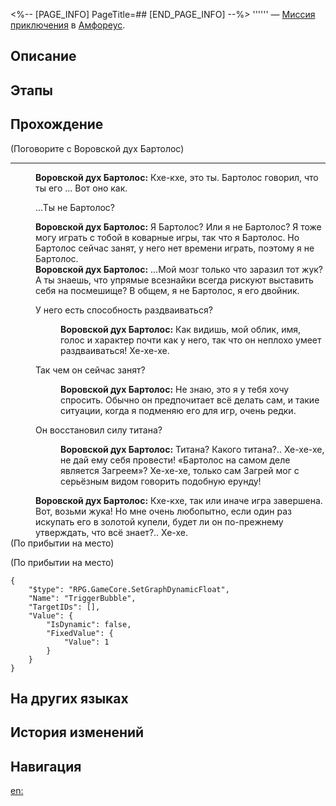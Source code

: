 <%-- [PAGE_INFO]
PageTitle=##
[END_PAGE_INFO] --%>
{{Дополнить|Диалоги.}}
{{Миссия Инфобокс
|id              = 4015724
|Название        = 
|Изображение     = Миссия .png
|Тип             = Миссия приключения
|Событие         = 
|Глава           = 
|Условия         = Завершена [[Миссия Освоения]] «[[О звёздное небо, очисти мысли от хаоса]]»
|Персонажи       = Воровской дух Бартолос; Первопроходец
|СтартЛокация    = [[Амфореус]] — [[Парящая крепость Циркадного Ока]]
|Мир             = Амфореус
|Предыдущая      = 
|Следующая       = 
|Награды         = Звёздный нефрит*40; Небесная амброзия*60
}}
'''''' — [[Миссия приключения]] в [[Амфореус]].

==Описание==
{{Описание|<!--официальное описание из Перекрёстка судеб-->}}

==Этапы==


==Прохождение==
{{Дополнить}}

;(Поговорите с Воровской дух Бартолос)
----
:'''Воровской дух Бартолос:''' Кхе-кхе, это ты. Бартолос говорил, что ты его {{MC|ж=хорошая подруга|м=хороший друг}}... Вот оно как.
:{{Диалог|Стрелка}} ...Ты не Бартолос?
:'''Воровской дух Бартолос:''' Я Бартолос? Или я не Бартолос? Я тоже могу играть с тобой в коварные игры, так что я Бартолос. Но Бартолос сейчас занят, у него нет времени играть, поэтому я не Бартолос.
:'''Воровской дух Бартолос:''' ...Мой мозг только что заразил тот жук? А ты знаешь, что упрямые всезнайки всегда рискуют выставить себя на посмешище? В общем, я не Бартолос, я его двойник.
:{{Диалог|Стрелка}} У него есть способность раздваиваться?
::'''Воровской дух Бартолос:''' Как видишь, мой облик, имя, голос и характер почти как у него, так что он неплохо умеет раздваиваться! Хе-хе-хе.
:{{Диалог|Стрелка}} Так чем он сейчас занят?
::'''Воровской дух Бартолос:''' Не знаю, это я у тебя хочу спросить. Обычно он предпочитает всё делать сам, и такие ситуации, когда я подменяю его для игр, очень редки.
:{{Диалог|Стрелка}} Он восстановил силу титана?
::'''Воровской дух Бартолос:''' Титана? Какого титана?.. Хе-хе-хе, не дай ему себя провести! «Бартолос на самом деле является Загреем»? Хе-хе-хе, только сам Загрей мог с серьёзным видом говорить подобную ерунду!
:'''Воровской дух Бартолос:''' Кхе-кхе, так или иначе игра завершена. Вот, возьми жука! Но мне очень любопытно, если один раз искупать его в золотой купели, будет ли он по-прежнему утверждать, что всё знает?.. Хе-хе.
;(По прибытии на место)

;(По прибытии на место)
<pre>{
	"$type": "RPG.GameCore.SetGraphDynamicFloat",
	"Name": "TriggerBubble",
	"TargetIDs": [],
	"Value": {
		"IsDynamic": false,
		"FixedValue": {
			"Value": 1
		}
	}
}</pre>
{{Диалог Конец}}

==На других языках==
{{На других языках
|en   = 
|zhs  = 
|zht  = 
|ja   = 
|ko   = 
|es   = 
|fr   = 
|ru   = 
|th   = 
|vi   = 
|de   = 
|id   = 
|pt   = 
}}

==История изменений==
{{История изменений|3.5}}

==Навигация==
{{Миссия приключения Навбокс|Глава }}

[[en:]]
